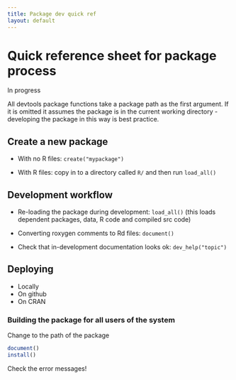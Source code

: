 ```yaml
---
title: Package dev quick ref
layout: default
---
```


# Quick reference sheet for package process

In progress

All devtools package functions take a package path as the first argument. If it is omitted it assumes the package is in the current working directory - developing the package in this way is best practice.

## Create a new package

* With no R files: `create("mypackage")`

* With R files: copy in to a directory called `R/` and then run `load_all()`

## Development workflow

* Re-loading the package during development: `load_all()` (this loads dependent packages, data, R code and compiled src code)

* Converting roxygen comments to Rd files: `document()`

* Check that in-development documentation looks ok: `dev_help("topic")`

## Deploying

* Locally
* On github
* On CRAN

### Building the package for all users of the system

Change to the path of the package

```R
document()
install()
```

Check the error messages!
